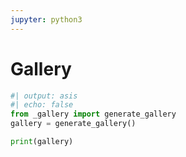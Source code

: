 ```yaml
---
jupyter: python3
---
```


# Gallery

::: {.column-body-outset}
```python
#| output: asis
#| echo: false
from _gallery import generate_gallery
gallery = generate_gallery()

print(gallery)
```
:::
